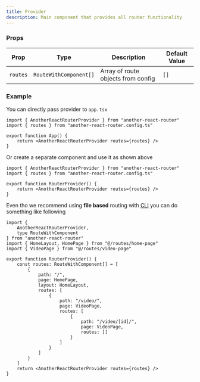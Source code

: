 ```yaml
---
title: Provider
description: Main component that provides all router functionality
---
```


### Props

| Prop     | Type                   | Description                        | Default Value |
| -------- | ---------------------- | ---------------------------------- | ------------- |
| `routes` | `RouteWithComponent[]` | Array of route objects from config | `[]`          |

### Example

You can directly pass provider to `app.tsx`

```tsx title="/src/app.tsx" {5}
import { AnotherReactRouterProvider } from "another-react-router"
import { routes } from "another-react-router.config.ts"

export function App() {
	return <AnotherReactRouterProvider routes={routes} />
}
```

Or create a separate component and use it as shown above

```tsx title="/src/components/router.tsx" {5}
import { AnotherReactRouterProvider } from "another-react-router"
import { routes } from "another-react-router.config.ts"

export function RouterProvider() {
	return <AnotherReactRouterProvider routes={routes} />
}
```

Even tho we recommend using **file based** routing with [CLI](/docs/cli) you can do something like following

```tsx title="/src/components/router.tsx" {8-18}
import {
	AnotherReactRouterProvider,
	type RouteWithComponent
} from "another-react-router"
import { HomeLayout, HomePage } from "@/routes/home-page"
import { VideoPage } from "@/routes/video-page"

export function RouterProvider() {
	const routes: RouteWithComponent[] = [
		{
			path: "/",
			page: HomePage,
			layout: HomeLayout,
			routes: [
				{
					path: "/video/",
					page: VideoPage,
					routes: [
						{
							path: "/video/[id]/",
							page: VideoPage,
							routes: []
						}
					]
				}
			]
		}
	]
	return <AnotherReactRouterProvider routes={routes} />
}
```
